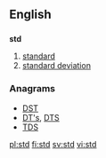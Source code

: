 ==English==

==={{abbreviation-old|en}}===
'''std'''

# [[standard]]
# [[standard deviation]]

===Anagrams===
* [[DST#English|DST]] 
* [[DT's#English|DT's]], [[DTS#English|DTS]]
* [[TDS#English|TDS]]

[[pl:std]]
[[fi:std]]
[[sv:std]]
[[vi:std]]